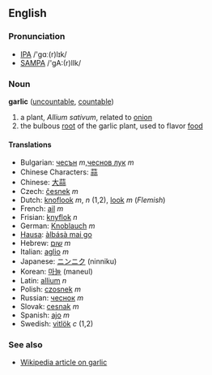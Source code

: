 ==English==

===Pronunciation===
*[[w:IPA|IPA]] /'gɑː(r)lɪk/
*[[w:SAMPA|SAMPA]] /'gA:(r)lIk/

===Noun===
'''garlic''' ([[uncountable]], [[countable]])

# a plant, ''Allium sativum'', related to [[onion]]
# the bulbous [[root]] of the garlic plant, used to flavor [[food]]

====Translations====
*Bulgarian: [[чесън]] ''m'',[[чеснов лук]] ''m'' 
*Chinese Characters: [[蒜]]
*Chinese: [[大蒜]]
*Czech: [[česnek]] ''m''
*Dutch: [[knoflook]] ''m'', ''n'' (1,2), [[look]] ''m'' (''Flemish'')
*French: [[ail]] ''m''
*Frisian: [[knyflok]] ''n''
*German: [[Knoblauch]] ''m''
*[[Hausa]]: [[àlbásà mai go]]
*Hebrew: [[שום]] ''m''
*Italian: [[aglio]] ''m''
*Japanese: [[ニンニク]] (ninniku)
*Korean: [[마늘]] (maneul)
*Latin: [[allium]] ''n''
*Polish: [[czosnek]] ''m''
*Russian: [[чеснок]] ''m''
*Slovak: [[cesnak]] ''m''
*Spanish: [[ajo]] ''m''
*Swedish: [[vitlök]] ''c'' (1,2)

===See also===

*[[w:garlic|Wikipedia article on garlic]]